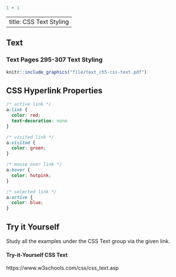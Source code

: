 ```r
1 + 1
```

---
title: CSS Text Styling
---

## Text

::: {.callout-tip}
### Text Pages 295-307 Text Styling

```r
knitr::include_graphics("file/text_ch5-css-text.pdf")
```

:::

## CSS Hyperlink Properties

```css
/* active link */
a:link {
  color: red;
  text-decoration: none
}

/* visited link */
a:visited {
  color: green;
}

/* mouse over link */
a:hover {
  color: hotpink;
}

/* selected link */
a:active {
  color: blue;
}
```


## Try it Yourself

Study all the examples under the CSS Text group via the given link.

::: {.callout-important}
#### Try-it-Yourself CSS Text 

https://www.w3schools.com/css/css_text.asp

:::



